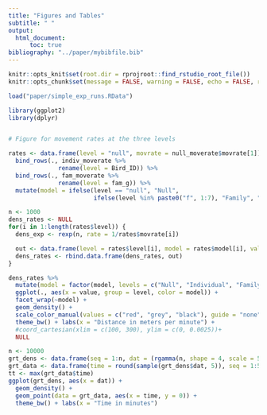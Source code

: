 ```yaml
---
title: "Figures and Tables"
subtitle: " "
output:
  html_document:
      toc: true
bibliography: "../paper/mybibfile.bib"
---
```


```r
knitr::opts_knit$set(root.dir = rprojroot::find_rstudio_root_file())
knitr::opts_chunk$set(message = FALSE, warning = FALSE, echo = FALSE, results = 'hide')
```

```r

load("paper/simple_exp_runs.RData")

library(ggplot2)
library(dplyr)


# Figure for movement rates at the three levels

rates <- data.frame(level = "null", movrate = null_moverate$movrate[1]) %>%
  bind_rows(., indiv_moverate %>%
              rename(level = Bird_ID)) %>%
  bind_rows(., fam_moverate %>%
              rename(level = fam_g)) %>%
  mutate(model = ifelse(level == "null", "Null",
                        ifelse(level %in% paste0("f", 1:7), "Family", "Individual")))

n <- 1000
dens_rates <- NULL
for(i in 1:length(rates$level)) {
  dens_exp <- rexp(n, rate = 1/rates$movrate[i])

  out <- data.frame(level = rates$level[i], model = rates$model[i], value = dens_exp)
  dens_rates <- rbind.data.frame(dens_rates, out)
}

dens_rates %>%
  mutate(model = factor(model, levels = c("Null", "Individual", "Family"))) %>%
  ggplot(., aes(x = value, group = level, color = model)) +
  facet_wrap(~model) +
  geom_density() +
  scale_color_manual(values = c("red", "grey", "black"), guide = "none") +
  theme_bw() + labs(x = "Distance in meters per minute") +
  #coord_cartesian(xlim = c(100, 300), ylim = c(0, 0.0025))+
  NULL
```

```r

n <- 10000
grt_dens <- data.frame(seq = 1:n, dat = (rgamma(n, shape = 4, scale = 5) + 8))
grt_data <- data.frame(time = round(sample(grt_dens$dat, 5)), seq = 1:5)
tt <- max(grt_data$time)
ggplot(grt_dens, aes(x = dat)) +
  geom_density() + 
  geom_point(data = grt_data, aes(x = time, y = 0)) +
  theme_bw() + labs(x = "Time in minutes")

```


